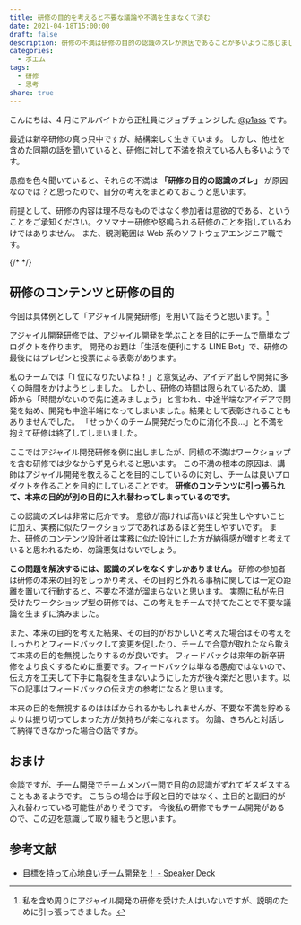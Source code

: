 ```yaml
---
title: 研修の目的を考えると不要な議論や不満を生まなくて済む
date: 2021-04-18T15:00:00
draft: false
description: 研修の不満は研修の目的の認識のズレが原因であることが多いように感じました。研修の目的が何であるかと考えると、自然と不満の原因や解決策が見えてくると思います。
categories:
  - ポエム
tags:
  - 研修
  - 思考
share: true
---
```


こんにちは、4 月にアルバイトから正社員にジョブチェンジした [@p1ass](https://twitter.com/p1ass) です。

最近は新卒研修の真っ只中ですが、結構楽しく生きています。
しかし、他社を含めた同期の話を聞いていると、研修に対して不満を抱えている人も多いようです。

愚痴を色々聞いていると、それらの不満は **「研修の目的の認識のズレ」** が原因なのでは？と思ったので、自分の考えをまとめておこうと思います。

前提として、研修の内容は理不尽なものではなく参加者は意欲的である、ということをご承知ください。クソマナー研修や怒鳴られる研修のことを指しているわけではありません。
また、観測範囲は Web 系のソフトウェアエンジニア職です。

{/* <!--more--> */}

## 研修のコンテンツと研修の目的

今回は具体例として「アジャイル開発研修」を用いて話そうと思います。[^アジャイル]

アジャイル開発研修では、アジャイル開発を学ぶことを目的にチームで簡単なプロダクトを作ります。
開発のお題は「生活を便利にする LINE Bot」で、研修の最後にはプレゼンと投票による表彰があります。

[^アジャイル]: 私を含め周りにアジャイル開発の研修を受けた人はいないですが、説明のために引っ張ってきました。

私のチームでは「1 位になりたいよね！」と意気込み、アイデア出しや開発に多くの時間をかけようとしました。
しかし、研修の時間は限られているため、講師から「時間がないので先に進みましょう」と言われ、中途半端なアイデアで開発を始め、開発も中途半端になってしまいました。結果として表彰されることもありませんでした。
「せっかくのチーム開発だったのに消化不良...」と不満を抱えて研修は終了してしまいました。

ここではアジャイル開発研修を例に出しましたが、同様の不満はワークショップを含む研修では少なからず見られると思います。
この不満の根本の原因は、講師はアジャイル開発を教えることを目的にしているのに対し、チームは良いプロダクトを作ることを目的にしていることです。
**研修のコンテンツに引っ張られて、本来の目的が別の目的に入れ替わってしまっているのです。**

この認識のズレは非常に厄介です。
意欲が高ければ高いほど発生しやすいことに加え、実務に似たワークショップであればあるほど発生しやすいです。
また、研修のコンテンツ設計者は実務に似た設計にした方が納得感が増すと考えていると思われるため、勿論悪気はないでしょう。

**この問題を解決するには、認識のズレをなくすしかありません。**
研修の参加者は研修の本来の目的をしっかり考え、その目的と外れる事柄に関しては一定の距離を置いて行動すると、不要な不満が溜まらないと思います。
実際に私が先日受けたワークショップ型の研修では、この考えをチームで持てたことで不要な議論を生まずに済みました。

また、本来の目的を考えた結果、その目的がおかしいと考えた場合はその考えをしっかりとフィードバックして変更を促したり、チームで合意が取れたなら敢えて本来の目的を無視したりするのが良いです。
フィードバックは来年の新卒研修をより良くするために重要です。フィードバックは単なる愚痴ではないので、伝え方を工夫して下手に亀裂を生まないようにした方が後々楽だと思います。以下の記事はフィードバックの伝え方の参考になると思います。

<ExLinkCard url="https://konifar.hatenablog.com/entry/2017/08/30/113515" />

本来の目的を無視するのははばかられるかもしれませんが、不要な不満を貯めるよりは振り切ってしまった方が気持ちが楽になれます。
勿論、きちんと対話して納得できなかった場合の話ですが。

## おまけ

余談ですが、チーム開発でチームメンバー間で目的の認識がずれてギスギスすることもあるようです。
こちらの場合は手段と目的ではなく、主目的と副目的が入れ替わっている可能性がありそうです。
今後私の研修でもチーム開発があるので、この辺を意識して取り組もうと思います。

## 参考文献

- [目標を持って心地良いチーム開発を！ - Speaker Deck](https://speakerdeck.com/dena_tech/mu-biao-wochi-tutexin-di-liang-itimukai-fa-wo)
